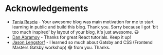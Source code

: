 
<SEO title='Acknowledgements' />

# Acknowledgements

* [Tania Rascia](https://www.taniarascia.com/) - Your awesome blog was main motivation for me to start learning in public and build this blog. Thank you. Sorry because I got 'bit too much inspired' by layout of your blog, it's just awesome. <Twemoji style="display: inline;">😃</Twemoji>
* [Dan Abramov](https://overreacted.io/) - Thanks for great React tutorials. Keep it up!
* [Jason Lengstorf](https://lengstorf.com/) - I learned so much about Gatsby and CSS (Frontend Masters Gatsby workshop) <Twemoji style="display: inline;">😂</Twemoji> from you. Thanks.
